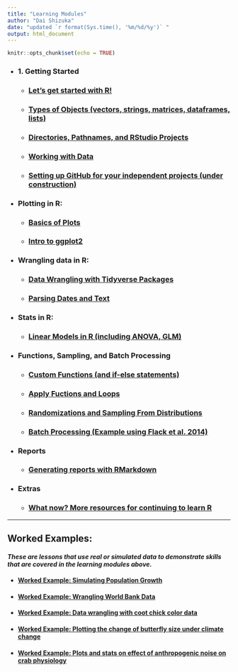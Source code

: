 ```yaml
---
title: "Learning Modules"
author: "Dai Shizuka"
date: "updated `r format(Sys.time(), '%m/%d/%y')` "
output: html_document
---
```


```r
knitr::opts_chunk$set(echo = TRUE)
```

* ### 1. Getting Started

  + ### [Let's get started with R!](01_Intro.html)

  + ### [Types of Objects (vectors, strings, matrices, dataframes, lists)](02_ObjectTypes.html)

  + ### [Directories, Pathnames, and RStudio Projects](03_Rproject.html)
  
  + ### [Working with Data](04_Data.html)
  
  + ### [Setting up GitHub for your independent projects (under construction)](05_GitHub.html)  

* ### Plotting in R:

    + ### [Basics of Plots](06_Plots_basics.html)
    
    + ### [Intro to ggplot2](07_ggplot_intro.html)


* ### Wrangling data in R:

    + ### [Data Wrangling with Tidyverse Packages](09_tidyverse.html)
    
    + ### [Parsing Dates and Text](10_text_parsing.html)
    
    
* ### Stats in R:

    + ### [Linear Models in R (including ANOVA, GLM)](08_Stats_LinearModels.html)
    

* ### Functions, Sampling, and Batch Processing

  + ### [Custom Functions (and if-else statements)](11_Functions.html)

  + ### [Apply Fuctions and Loops](12_Apply.html)
    
  + ### [Randomizations and Sampling From Distributions](13_RandomNumbers.html)

  + ### [Batch Processing (Example using Flack et al. 2014)](14_batch.html) 

* ### Reports

  + ### [Generating reports with RMarkdown](15_Rmarkdown.html)

* ### Extras
  + ### [What now? More resources for continuing to learn R](resources.html)

***

## Worked Examples: 

#### *These are lessons that use real or simulated data to demonstrate skills that are covered in the learning modules above.*


* #### [Worked Example: Simulating Population Growth](x_PopGrowth.html)

* #### [Worked Example: Wrangling World Bank Data](x_WorldBank.html)

* #### [Worked Example: Data wrangling with coot chick color data](x_CootDataWrangling.html)

* #### [Worked Example: Plotting the change of butterfly size under climate change](x_Bowden.html)

* #### [Worked Example: Plots and stats on effect of anthropogenic noise on crab physiology](x_Wale.html)

    